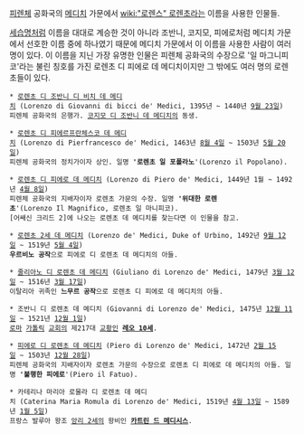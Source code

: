 [[피렌체]] 공화국의 [[메디치]] 가문에서 [[wiki:"로렌스" 로렌초]]라는 이름을 사용한 인물들.

[[세습명]]처럼 이름을 대대로 계승한 것이 아니라 조반니, 코지모, 피에로처럼 메디치 가문에서 선호한 이름 중에 하나였기 때문에 메디치 가문에서 이 이름을 사용한 사람이 여러 명이 있다. 이 이름을 지닌 가장 유명한 인물은 피렌체 공화국의 수장으로 '일 마그니피코'라는 불린 칭호를 가진 로렌초 디 피에로 데 메디치이지만 그 밖에도 여러 명의 로렌초들이 있다.

 * [[로렌초 디 조반니 디 비치 데 메디치]] (Lorenzo di Giovanni di bicci de' Medici, 1395년 ~ 1440년 [[9월 23일]])
 피렌체 공화국의 은행가. [[코지모 디 조반니 데 메디치]]의 동생.

 * [[로렌초 디 피에르프란체스코 데 메디치]] (Lorenzo di Pierfrancesco de' Medici, 1463년 [[8월 4일]] ~ 1503년 [[5월 20일]])
 피렌체 공화국의 정치가이자 상인. 일명 ''''로렌초 일 포폴라노''''(Lorenzo il Popolano).

 * [[로렌초 디 피에로 데 메디치]] (Lorenzo di Piero de' Medici, 1449년 1월 ~ 1492년 [[4월 8일]])
 피렌체 공화국의 지배자이자 로렌초 가문의 수장. 일명 ''''위대한 로렌초''''(Lorenzo Il Magnifico, 로렌초 일 마니피코).
 [어쌔신 크리드 2]에 나오는 로렌초 데 메디치를 찾는다면 이 인물을 참고.

 * [[로렌초 2세 데 메디치]] (Lorenzo de' Medici, Duke of Urbino, 1492년 [[9월 12일]] ~ 1519년 [[5월 4일]])
 '''우르비노 공작'''으로 피에로 디 로렌초 데 메디치의 아들.

 * [[줄리아노 디 로렌초 데 메디치]] (Giuliano di Lorenzo de' Medici, 1479년 [[3월 12일]] ~ 1516년 [[3월 17일]])
 이탈리아 귀족인 '''느무르 공작'''으로 로렌초 디 피에로 데 메디치의 아들.

 * 조반니 디 로렌초 데 메디치 (Giovanni di Lorenzo de' Medici, 1475년 [[12월 11일]] ~ 1521년 [[12월 1일]])
 [[로마]] [[가톨릭]] [[교회]]의 제217대 [[교황]]인 '''[[레오 10세]]'''.

 * [[피에로 디 로렌초 데 메디치]] (Piero di Lorenzo de' Medici, 1472년 [[2월 15일]] ~ 1503년 [[12월 28일]])
 피렌체 공화국의 지배자이자 로렌초 가문의 수장으로 로렌초 디 피에로 데 메디치의 아들. 일명 ''''불행한 피에로''''(Piero il Fatuo).

 * 카테리나 마리아 로물라 디 로렌초 데 메디치 (Caterina Maria Romula di Lorenzo de' Medici, 1519년 [[4월 13일]] ~ 1589년 [[1월 5일]])
 프랑스 발루아 왕조 [[앙리 2세]]의 왕비인 '''[[카트린 드 메디시스]]'''.
